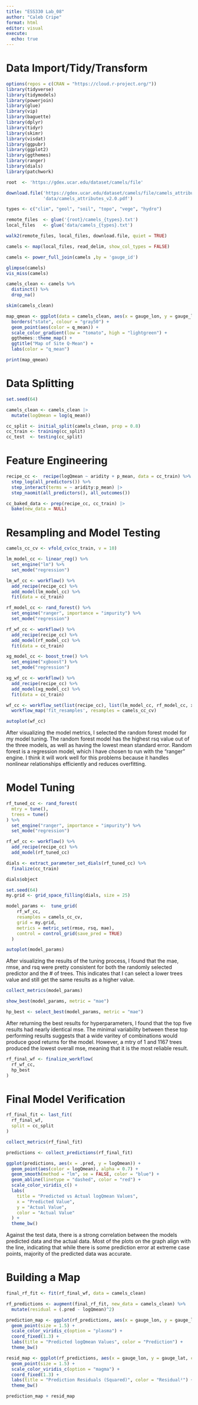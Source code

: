 ```yaml
---
title: "ESS330 Lab_08"
author: "Caleb Cripe"
format: html
editor: visual
execute: 
  echo: true
---
```


# Data Import/Tidy/Transform
```r
options(repos = c(CRAN = "https://cloud.r-project.org/"))
library(tidyverse)
library(tidymodels)
library(powerjoin)
library(glue)
library(vip)
library(baguette)
library(dplyr)
library(tidyr)
library(skimr)
library(visdat)
library(ggpubr)
library(ggplot2)
library(ggthemes)
library(ranger)
library(dials)
library(patchwork)
```

```r
root  <- 'https://gdex.ucar.edu/dataset/camels/file'

download.file('https://gdex.ucar.edu/dataset/camels/file/camels_attributes_v2.0.pdf', 
              'data/camels_attributes_v2.0.pdf')

types <- c("clim", "geol", "soil", "topo", "vege", "hydro")

remote_files  <- glue('{root}/camels_{types}.txt')
local_files   <- glue('data/camels_{types}.txt')

walk2(remote_files, local_files, download.file, quiet = TRUE)

camels <- map(local_files, read_delim, show_col_types = FALSE) 

camels <- power_full_join(camels ,by = 'gauge_id')
```

```r
glimpse(camels)
vis_miss(camels)

camels_clean <- camels %>% 
  distinct() %>%
  drop_na()

skim(camels_clean)

map_qmean <- ggplot(data = camels_clean, aes(x = gauge_lon, y = gauge_lat)) +
  borders("state", colour = "gray50") +
  geom_point(aes(color = q_mean)) +
  scale_color_gradient(low = "tomato", high = "lightgreen") +
  ggthemes::theme_map() +
  ggtitle("Map of Site Q-Mean") +
  labs(color = "q_mean")

print(map_qmean)
```

# Data Splitting
```r
set.seed(64)

camels_clean <- camels_clean |> 
  mutate(logQmean = log(q_mean))

cc_split <- initial_split(camels_clean, prop = 0.8)
cc_train <- training(cc_split)
cc_test  <- testing(cc_split)
```

# Feature Engineering
```r
recipe_cc <-  recipe(logQmean ~ aridity + p_mean, data = cc_train) %>%
  step_log(all_predictors()) %>%
  step_interact(terms = ~ aridity:p_mean) |> 
  step_naomit(all_predictors(), all_outcomes())

cc_baked_data <- prep(recipe_cc, cc_train) |> 
  bake(new_data = NULL)
```

# Resampling and Model Testing
```r
camels_cc_cv <- vfold_cv(cc_train, v = 10)

lm_model_cc <- linear_reg() %>%
  set_engine("lm") %>%
  set_mode("regression") 

lm_wf_cc <- workflow() %>%
  add_recipe(recipe_cc) %>%
  add_model(lm_model_cc) %>%
  fit(data = cc_train) 

rf_model_cc <- rand_forest() %>%
  set_engine("ranger", importance = "impurity") %>%
  set_mode("regression")

rf_wf_cc <- workflow() %>%
  add_recipe(recipe_cc) %>%
  add_model(rf_model_cc) %>%
  fit(data = cc_train)

xg_model_cc <- boost_tree() %>%
  set_engine("xgboost") %>%
  set_mode("regression") 

xg_wf_cc <- workflow() %>%
  add_recipe(recipe_cc) %>%
  add_model(xg_model_cc) %>%
  fit(data = cc_train)

wf_cc <- workflow_set(list(recipe_cc), list(lm_model_cc, rf_model_cc, xg_model_cc)) %>%
  workflow_map('fit_resamples', resamples = camels_cc_cv) 

autoplot(wf_cc)
```

After visualizing the model metrics, I selected the random forest model for my model tuning. The random forest model has the highest rsq value out of the three models, as well as having the lowest mean standard error. Random forest is a regression model, which I have chosen to run with the "ranger" engine. I think it will work well for this problems because it handles nonlinear relationships efficiently and reduces overfitting. 

# Model Tuning
```r
rf_tuned_cc <- rand_forest(
  mtry = tune(),
  trees = tune()
) %>%
  set_engine("ranger", importance = "impurity") %>%
  set_mode("regression")

rf_wf_cc <- workflow() %>%
  add_recipe(recipe_cc) %>%
  add_model(rf_tuned_cc)

dials <- extract_parameter_set_dials(rf_tuned_cc) %>%
  finalize(cc_train)

dials$object

set.seed(64)
my.grid <- grid_space_filling(dials, size = 25)
```

```r
model_params <-  tune_grid(
    rf_wf_cc,
    resamples = camels_cc_cv,
    grid = my.grid,
    metrics = metric_set(rmse, rsq, mae),
    control = control_grid(save_pred = TRUE)
  )

autoplot(model_params)
```

After visualizing the results of the tuning process, I found that the mae, rmse, and rsq were pretty consistent for both the randomly selected predictor and the # of trees. This indicates that I can select a lower trees value and still get the same results as a higher value. 

```r
collect_metrics(model_params)

show_best(model_params, metric = "mae")

hp_best <- select_best(model_params, metric = "mae")
``` 

After returning the best results for hyperparameters, I found that the top five results had nearly identical mse. The minimal variability between these top performing results suggests that a wide varitey of combinations would produce good returns for the model. However, a mtry of 1 and 1167 trees produced the lowest overall mse, meaning that it is the most reliable result. 

```r
rf_final_wf <- finalize_workflow(
  rf_wf_cc,
  hp_best
)
```

# Final Model Verification
```r
rf_final_fit <- last_fit(
  rf_final_wf,
  split = cc_split
)

collect_metrics(rf_final_fit)

predictions <- collect_predictions(rf_final_fit)

ggplot(predictions, aes(x = .pred, y = logQmean)) +
  geom_point(aes(color = logQmean), alpha = 0.7) +
  geom_smooth(method = "lm", se = FALSE, color = "blue") +
  geom_abline(linetype = "dashed", color = "red") +       
  scale_color_viridis_c() +   
  labs(
    title = "Predicted vs Actual logQmean Values",
    x = "Predicted Value",
    y = "Actual Value",
    color = "Actual Value"
  ) +
  theme_bw()
```

Against the test data, there is a strong correlation between the models predicted data and the actual data. Most of the plots on the graph align with the line, indicating that while there is some prediction error at extreme case points, majority of the predicted data was accurate. 

# Building a Map
```r
final_rf_fit <- fit(rf_final_wf, data = camels_clean)

rf_predictions <- augment(final_rf_fit, new_data = camels_clean) %>%
  mutate(residual = (.pred - logQmean)^2)

prediction_map <- ggplot(rf_predictions, aes(x = gauge_lon, y = gauge_lat, color = .pred)) +
  geom_point(size = 1.5) +
  scale_color_viridis_c(option = "plasma") +
  coord_fixed(1.3) +
  labs(title = "Predicted logQmean Values", color = "Prediction") +
  theme_bw()

resid_map <- ggplot(rf_predictions, aes(x = gauge_lon, y = gauge_lat, color = residual)) +
  geom_point(size = 1.5) +
  scale_color_viridis_c(option = "magma") +
  coord_fixed(1.3) +
  labs(title = "Prediction Residuals (Squared)", color = "Residual²") +
  theme_bw()

prediction_map + resid_map
```




